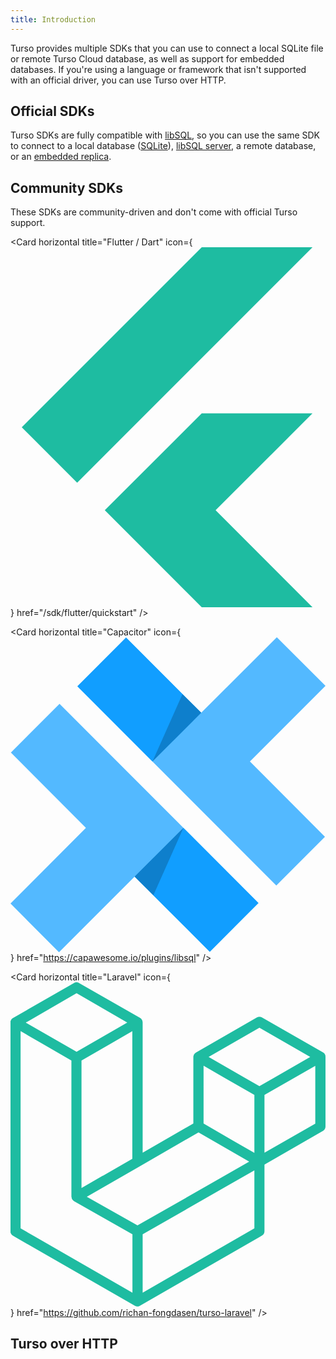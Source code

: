 ```yaml
---
title: Introduction
---
```


Turso provides multiple SDKs that you can use to connect a local SQLite file or remote Turso Cloud database, as well as support for embedded databases. If you're using a language or framework that isn't supported with an official driver, you can use Turso over HTTP.

## Official SDKs

Turso SDKs are fully compatible with [libSQL](/libsql), so you can use the same SDK to connect to a local database ([SQLite](/local-development#sqlite)), [libSQL server](/local-development#libsql-server), a remote database, or an [embedded replica](/features/embedded-replicas).

<Snippet file="official-sdks.mdx" />

## Community SDKs

These SDKs are community-driven and don't come with official Turso support.

<CardGroup cols={2}>

<Card
  horizontal
  title="Flutter / Dart"
  icon={
    <svg xmlns="http://www.w3.org/2000/svg" viewBox="0 0 448 512">
      <path
        fill="#1ebca1"
        d="M429.5 236.3L291.7 374.1 429.5 512H272l-59.1-59.1-78.8-78.8L272 236.3H429.5zM272 0L16 256l78.8 78.8L429.5 0H272z"
      />
    </svg>
  }
  href="/sdk/flutter/quickstart"
/>

<Card
  horizontal
  title="Capacitor"
  icon={
    <svg xmlns="http://www.w3.org/2000/svg" viewBox="0 0 128 128">
      <path fill="#53b9ff" d="M19.93 27.059.156 46.859l30.496 30.59L0 108.191l19.715 19.813L50.43 97.25l30.547 30.531 19.777-19.8Zm0 0"/>
      <path fill="#119eff" d="M70.258 77.45 50.43 97.25l30.547 30.531 19.777-19.8Zm0 0"/>
      <path fill-opacity=".2" d="M70.258 77.45 50.43 97.25l7.633 7.59Zm0 0"/>
      <path fill="#53b9ff" d="M97.285 50.492 128 19.738 108.215 0 77.512 30.691 46.957.156 27.184 19.957l80.82 80.922 19.777-19.8Zm0 0"/>
      <path fill="#119eff" d="m57.68 50.492 19.828-19.8L46.957.155 27.184 19.957Zm0 0"/>
      <path fill-opacity=".2" d="m57.68 50.492 19.828-19.8-7.633-7.594Zm0 0"/>
  </svg>
  }
  href="https://capawesome.io/plugins/libsql"
/>

<Card
  horizontal
  title="React Native / OP-SQLite"
  icon="react"
  href="https://op-engineering.github.io/op-sqlite/"
/>

<Card
  horizontal
  title="Laravel"
  icon={
    <svg
      xmlns="http://www.w3.org/2000/svg"
      preserveAspectRatio="xMidYMid"
      viewBox="0 0 256 264"
    >
      <path
        d="m255.9 59.6.1 1.1v56.6c0 1.4-.8 2.8-2 3.5l-47.6 27.4v54.2c0 1.4-.7 2.8-2 3.5l-99.1 57-.7.4-.3.1c-.7.2-1.4.2-2.1 0l-.4-.1-.6-.3L2 206c-1.3-.8-2.1-2.2-2.1-3.6V32.7l.1-1.1.2-.4.3-.6.2-.4.4-.5.4-.3c.2 0 .3-.2.5-.3L51.6.6c1.3-.8 2.9-.8 4.1 0L105.3 29c.2 0 .3.2.4.3l.5.3c0 .2.2.4.3.5l.3.4.3.6.1.4.2 1v106l41.2-23.7V60.7c0-.4 0-.7.2-1l.1-.4.3-.7.3-.3.3-.5.5-.3.4-.4 49.6-28.5c1.2-.7 2.8-.7 4 0L254 57l.5.4.4.3.4.5.2.3c.2.2.2.5.3.7l.2.3Zm-8.2 55.3v-47l-17.3 10-24 13.7v47l41.3-23.7Zm-49.5 85v-47l-23.6 13.5-67.2 38.4v47.5l90.8-52.3ZM8.2 39.9V200l90.9 52.3v-47.5l-47.5-26.9-.4-.4c-.2 0-.3-.1-.4-.3l-.4-.4-.3-.4-.2-.5-.2-.5v-.6l-.2-.5V63.6L25.6 49.8l-17.3-10Zm45.5-31L12.4 32.8l41.3 23.7 41.2-23.7L53.7 8.9ZM75 157.3l24-13.8V39.8l-17.3 10-24 13.8v103.6l17.3-10ZM202.3 36.9 161 60.7l41.3 23.8 41.3-23.8-41.3-23.8Zm-4.1 54.7-24-13.8-17.3-10v47l24 13.9 17.3 10v-47Zm-95 106 60.6-34.5 30.2-17.3-41.2-23.8-47.5 27.4L62 174.3l41.2 23.3Z"
        fill="#1ebca1"
      />
    </svg>
  }
  href="https://github.com/richan-fongdasen/turso-laravel"
/>

<Card
  horizontal
  title=".NET"
  icon="microsoft"
  href="https://github.com/tvandinther/libsql-client-dotnet"
/>

<Card
  horizontal
  title="Java"
  icon="java"
  href="https://github.com/dbeaver/dbeaver-jdbc-libsql"
/>

<Card
  horizontal
  title="Stateless libSQL"
  icon="github"
  href="https://github.com/DaBigBlob/libsql-stateless-easy"
/>

</CardGroup>

## Turso over HTTP

<CardGroup cols={2}>

<Snippet file="http-sdk.mdx" />

</CardGroup>
